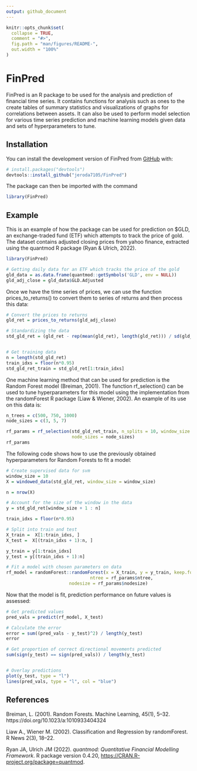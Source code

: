 ```yaml
---
output: github_document
---
```


<!-- README.md is generated from README.Rmd. Please edit that file -->

```r
knitr::opts_chunk$set(
  collapse = TRUE,
  comment = "#>",
  fig.path = "man/figures/README-",
  out.width = "100%"
)
```

# FinPred

<!-- badges: start -->
<!-- badges: end -->

FinPred is an R package to be used for the analysis and prediction of financial time series. It contains functions for analysis such as ones to the create tables of summary statistics and visualizations of graphs for correlations between assets. It can also be used to perform model selection for various time series prediction and machine learning models given data and sets of hyperparameters to tune.

## Installation

You can install the development version of FinPred from [GitHub](https://github.com/jeroda7105/FinPred) with:

``` r
# install.packages("devtools")
devtools::install_github("jeroda7105/FinPred")

```
The package can then be imported with the command
``` r
library(FinPred)
```

## Example

This is an example of how the package can be used for prediction on
$GLD, an exchange-traded fund (ETF) which attempts to track the price of gold. The dataset contains adjusted closing prices from yahoo finance, extracted using
the quantmod R package (Ryan & Ulrich, 2022). 

```r
library(FinPred)

# Getting daily data for an ETF which tracks the price of the gold
gld_data = as.data.frame(quantmod::getSymbols('GLD', env = NULL))
gld_adj_close = gld_data$GLD.Adjusted
```

Once we have the time series of prices, we can use the function prices_to_returns()
to convert them to series of returns and then process this data:

``` r
# Convert the prices to returns
gld_ret = prices_to_returns(gld_adj_close)

# Standardizing the data
std_gld_ret = (gld_ret - rep(mean(gld_ret), length(gld_ret))) / sd(gld_ret)


# Get training data 
n = length(std_gld_ret)
train_idxs = floor(n*0.95)
std_gld_ret_train = std_gld_ret[1:train_idxs]

```

One machine learning method that can be used for prediction is the Random Forest model
(Breiman, 2001). The function rf_selection() can be used to tune hyperparameters 
for this model using the implementation from the randomForest R package (Liaw & Wiener, 2002).
An example of its use on this data is:

```r
n_trees = c(500, 750, 1000)
node_sizes = c(3, 5, 7)

rf_params = rf_selection(std_gld_ret_train, n_splits = 10, window_size = 10, n_trees = n_trees,
                         node_sizes = node_sizes)
rf_params


```

The following code shows how to use the previously obtained hyperparameters
for Random Forests to fit a model:

```r

# Create supervised data for svm
window_size = 10
X = windowed_data(std_gld_ret, window_size = window_size)

n = nrow(X)

# Account for the size of the window in the data
y = std_gld_ret[window_size + 1 : n]

train_idxs = floor(n*0.95)

# Split into train and test
X_train =  X[1:train_idxs, ]
X_test =  X[(train_idxs + 1):n, ]

y_train = y[1:train_idxs]
y_test = y[(train_idxs + 1):n]

# Fit a model with chosen parameters on data
rf_model = randomForest::randomForest(x = X_train, y = y_train, keep.forest=TRUE,
                                ntree = rf_params$ntree, 
                        nodesize = rf_params$nodesize)


```

Now that the model is fit, prediction performance on future values is assessed:

```r
# Get predicted values
pred_vals = predict(rf_model, X_test)

# Calculate the error 
error = sum((pred_vals - y_test)^2) / length(y_test)
error

# Get proportion of correct directional movements predicted
sum(sign(y_test) == sign(pred_vals)) / length(y_test)


# Overlay predictions
plot(y_test, type = "l")
lines(pred_vals, type = "l", col = "blue")


```


## References

Breiman, L. (2001). Random Forests. Machine Learning, 45(1), 5–32. https://doi.org/10.1023/a:1010933404324 

Liaw A., Wiener  M. (2002). Classification and Regression by randomForest. R
  News 2(3), 18--22.

Ryan JA, Ulrich JM (2022). _quantmod: Quantitative Financial Modelling Framework_.
  R package version 0.4.20, <https://CRAN.R-project.org/package=quantmod>.
  

